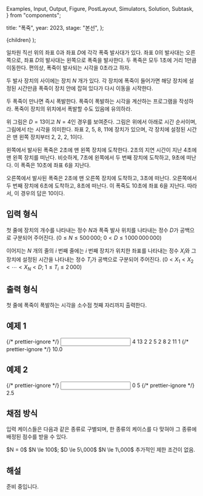   Examples,
  Input,
  Output,
  Figure,
  PostLayout,
  Simulators,
  Solution,
  Subtask,
} from "components";

  title: "폭죽",
  year: 2023,
  stage: "본선",
};

  <PostLayout meta={meta}>{children}</PostLayout>
);

일차원 직선 위의 좌표 $0$과 좌표 $D$에 각각 폭죽 발사대가 있다.
좌표 $0$의 발사대는 오른쪽으로,
좌표 $D$의 발사대는 왼쪽으로 폭죽을 발사한다.
두 폭죽은 모두 $1$초에 거리 $1$만큼 이동한다.
편의상, 폭죽이 발사되는 시각을 $0$초라고 하자.

두 발사 장치의 사이에는 장치 $N$ 개가 있다.
각 장치에 폭죽이 들어가면 해당 장치에 설정된 시간만큼
폭죽이 장치 안에 잡혀 있다가 다시 이동을 시작한다.

두 폭죽이 만나면 즉시 폭발한다.
폭죽이 폭발하는 시각을 계산하는 프로그램을 작성하라.
폭죽이 장치의 위치에서 폭발할 수도 있음에 유의하라.

<div style={{ display: "flex" }}>
  <Figure
    src="/2023/f2-1.cd895e33e3ac2a9e.png"
    width={700}
  />
</div>

위 그림은 $D=13$이고 $N=4$인 경우를 보여준다.
그림은 위에서 아래로 시간 순서이며, 그림에서 $t$는 시각을 의미한다.
좌표 $2$, $5$, $8$, $11$에 장치가 있으며,
각 장치에 설정된 시간은 맨 왼쪽 장치부터 $2$, $2$, $2$, $1$이다.

왼쪽에서 발사된 폭죽은 $2$초에 맨 왼쪽 장치에 도착한다.
$2$초의 지연 시간이 지난 $4$초에 맨 왼쪽 장치를 떠난다.
비슷하게, $7$초에 왼쪽에서 두 번째 장치에 도착하고, $9$초에 떠난다.
이 폭죽은 $10$초에 좌표 $6$을 지난다.

오른쪽에서 발사된 폭죽은 $2$초에 맨 오른쪽 장치에 도착하고,
$3$초에 떠난다.
오른쪽에서 두 번째 장치에 $6$초에 도착하고,
$8$초에 떠난다.
이 폭죽도 $10$초에 좌표 $6$을 지난다.
따라서, 이 경우의 답은 $10$이다.

## 입력 형식

첫 줄에 장치의 개수를 나타내는 정수 $N$과
폭죽 발사 위치를 나타내는 정수 $D$가 공백으로 구분되어 주어진다.
($0 \le N \le 500\,000$; $0 < D \le 1\,000\,000\,000$)

이어지는 $N$ 개의 줄의 $i$ 번째 줄에는
$i$ 번째 장치가 위치한 좌표를 나타내는 정수 $X_i$와
그 장치에 설정된 시간을 나타내는 정수 $T_i$가
공백으로 구분되어 주어진다.
($0 < X_1 < X_2 < \cdots < X_N < D$; $1 \le T_i \le 2\,000$)

## 출력 형식

첫 줄에 폭죽이 폭발하는 시각을 소수점 첫째 자리까지 출력한다.

## 예제 1

<Examples>
  {/* prettier-ignore */}
  <Input>
4 13
2 2
5 2
8 2
11 1
  </Input>
  {/* prettier-ignore */}
  <Output>
10.0
  </Output>
</Examples>

## 예제 2

<Examples>
  {/* prettier-ignore */}
  <Input>
0 5
  </Input>
  {/* prettier-ignore */}
  <Output>
2.5
  </Output>
</Examples>

## 채점 방식

입력 케이스들은 다음과 같은 종류로 구별되며, 한 종류의 케이스를 다 맞혀야 그 종류에 배정된 점수를 받을 수 있다.

<Subtask index={1} score={13}>
  $N = 0$
</Subtask>
<Subtask index={2} score={28}>
  $N \le 100$; $D \le 5\,000$
</Subtask>
<Subtask index={3} score={22}>
  $N \le 1\,000$
</Subtask>
<Subtask index={4} score={37}>
  추가적인 제한 조건이 없음.
</Subtask>

## 해설

<Solution>
준비 중입니다.
</Solution>

